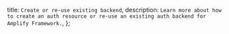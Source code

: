   title: `Create or re-use existing backend`,
  description: `Learn more about how to create an auth resource or re-use an existing auth backend for Amplify Framework.`,
};

